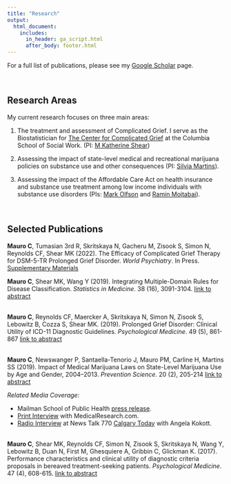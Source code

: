 ```yaml
---
title: "Research"
output:
  html_document:
    includes:
      in_header: ga_script.html
      after_body: footer.html
---
```


<link rel="stylesheet" href="academicons.css"/>
<link rel="stylesheet" href="styles.css" type="text/css">

For a full list of publications, please see my [Google Scholar](https://scholar.google.com/citations?user=6AWzLpgAAAAJ&hl=en) page.

<br>

## Research Areas
My current research focuses on three main areas:

1. The treatment and assessment of Complicated Grief. I serve as the Biostatistician for [The Center for Complicated Grief](https://complicatedgrief.columbia.edu/professionals/complicated-grief-professionals/overview/) at the Columbia School of Social Work. (PI: [M Katherine Shear](https://socialwork.columbia.edu/faculty/full-time/m-katherine-shear/))

2. Assessing the impact of state-level medical and recreational marijuana policies on substance use and other consequences (PI: [Silvia Martins](https://www.mailman.columbia.edu/people/our-faculty/ssm2183)).

3. Assessing the impact of the Affordable Care Act on health insurance and substance use treatment among low income individuals with substance use disorders (PIs: [Mark Olfson](https://www.columbiapsychiatry.org/profile/mark-olfson-md) and [Ramin Mojtabai](https://www.jhsph.edu/faculty/directory/profile/2111/ramin-mojtabai)).

<br>

## Selected Publications
**Mauro C**, Tumasian 3rd R, Skritskaya N, Gacheru M, Zisook S, Simon N, Reynolds CF, Shear MK (2022). The Efficacy of Complicated Grief Therapy for DSM-5-TR Prolonged Grief Disorder. *World Psychiatry*. In Press. [Supplementary Materials](downloads/tables_17.02.2022.pdf)

**Mauro C**, Shear MK, Wang Y (2019). Integrating Multiple-Domain Rules for Disease Classification. *Statistics in Medicine*. 38 (16), 3091-3104. [link to abstract](https://onlinelibrary.wiley.com/doi/abs/10.1002/sim.8173)

<br>
**Mauro C**, Reynolds CF, Maercker A, Skritskaya N, Simon N, Zisook S, Lebowitz B, Cozza S, Shear MK. (2019). Prolonged Grief Disorder: Clinical Utility of ICD-11 Diagnostic Guidelines. *Psychological Medicine*. 49 (5), 861-867 [link to abstract](https://doi.org/10.1017/S0033291718001563)

<br>
**Mauro C**, Newswanger P, Santaella-Tenorio J, Mauro PM, Carline H, Martins SS (2019). Impact of Medical Marijuana Laws on State-Level Marijuana Use by Age and Gender, 2004–2013. *Prevention Science*. 20 (2), 205-214 [link to abstract](https://doi.org/10.1007/s11121-017-0848-3)

*Related Media Coverage:*  

* Mailman School of Public Health [press release](https://www.mailman.columbia.edu/public-health-now/news/more-adults-use-marijuana-states-where-it-legal).  
* [Print Interview](https://medicalresearch.com/author-interviews/what-impact-have-state-level-laws-had-on-marijuana-use/38356/) with MedicalResearch.com.  
* [Radio Interview](downloads/Adolescence and Cannabis.mp3) at News Talk 770 [Calgary Today](https://globalnews.ca/calgary/program/calgary-today/) with Angela Kokott.

<br>
**Mauro C**, Shear MK, Reynolds CF, Simon N, Zisook S, Skritskaya N, Wang Y, Lebowitz B, Duan N, First M, Ghesquiere A, Gribbin C, Glickman K. (2017). Performance characteristics and clinical utility of diagnostic criteria proposals in bereaved treatment-seeking patients. *Psychological Medicine*. 47 (4), 608-615. [link to abstract](https://www.ncbi.nlm.nih.gov/pubmed/27821201)
